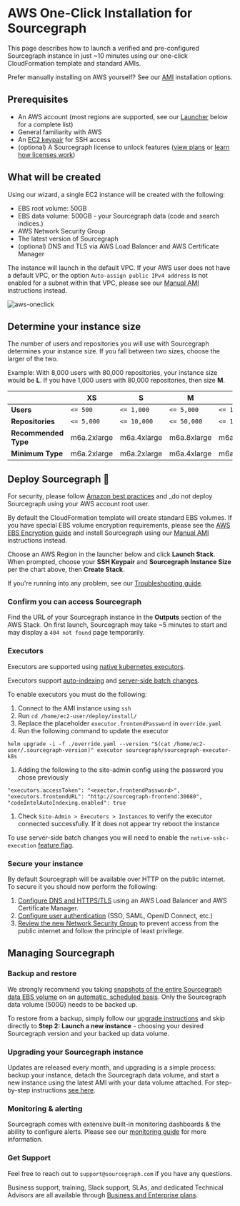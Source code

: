 # AWS One-Click Installation for Sourcegraph

This page describes how to launch a verified and pre-configured Sourcegraph instance in just ~10 minutes using our one-click CloudFormation template and standard AMIs.

Prefer manually installing on AWS yourself? See our [AMI](/admin/deploy/machine-images/aws-ami) installation options.

## Prerequisites

* An AWS account (most regions are supported, see our [Launcher](#deploy-sourcegraph) below for a complete list)
* General familiarity with AWS
* An [EC2 keypair](https://docs.aws.amazon.com/AWSEC2/latest/UserGuide/create-key-pairs.html) for SSH access
* (optional) A Sourcegraph license to unlock features ([view plans](https://sourcegraph.com/pricing) or [learn how licenses work](/admin/licensing/))

## What will be created

Using our wizard, a single EC2 instance will be created with the following:

- EBS root volume: 50GB
- EBS data volume: 500GB - your Sourcegraph data (code and search indices.)
- AWS Network Security Group
- The latest version of Sourcegraph
- (optional) DNS and TLS via AWS Load Balancer and AWS Certificate Manager

<Callout type="note">The instance will launch in the default VPC. If your AWS user does not have a default VPC, or the option `Auto-assign public IPv4 address` is not enabled for a subnet within that VPC, please see our [Manual AMI](/admin/deploy/machine-images/aws-ami) instructions instead.</Callout>

![aws-oneclick](https://storage.googleapis.com/sourcegraph-assets/Docs/aws-oneclick-diagram.png)

## Determine your instance size

The number of users and repositories you will use with Sourcegraph determines your instance size. If you fall between two sizes, choose the larger of the two.

Example: With 8,000 users with 80,000 repositories, your instance size would be **L**. If you have 1,000 users with 80,000 repositories, then size **M**.

|                      |   **XS**    |    **S**    |    **M**    |    **L**     |    **XL**    |
| -------------------- | ----------- | ----------- | ----------- | ------------ | ------------ |
| **Users**            | `<= 500`    | `<= 1,000`  | `<= 5,000`  | `<= 10,000`  | `<= 20,000`  |
| **Repositories**     | `<= 5,000`  | `<= 10,000` | `<= 50,000` | `<= 100,000` | `<= 250,000` |
| **Recommended Type** | m6a.2xlarge | m6a.4xlarge | m6a.8xlarge | m6a.12xlarge | m6a.24xlarge |
| **Minimum Type**     | m6a.2xlarge | m6a.2xlarge | m6a.4xlarge | m6a.8xlarge  | m6a.12xlarge |

## Deploy Sourcegraph 🎉

<Callout type="note">For security, please follow [Amazon best practices](https://docs.aws.amazon.com/accounts/latest/reference/best-practices-root-user.html) and _do not deploy Sourcegraph using your AWS account root user.</Callout>

<Callout type="note">By default the CloudFormation template will create standard EBS volumes. If you have special EBS volume encryption requirements, please see the [AWS EBS Encryption guide](https://docs.aws.amazon.com/AWSEC2/latest/UserGuide/EBSEncryption.html) and install Sourcegraph using our [Manual AMI](/admin/deploy/machine-images/aws-ami) instructions instead.</Callout>

Choose an AWS Region in the launcher below and click **Launch Stack**. When prompted, choose your **SSH Keypair** and **Sourcegraph Instance Size** per the chart above, then **Create Stack**.

<AWSOneClickLaunchForm />

If you're running into any problem, see our [Troubleshooting guide](/admin/troubleshooting).

### Confirm you can access Sourcegraph

Find the URL of your Sourcegraph instance in the **Outputs** section of the AWS Stack. On first launch, Sourcegraph may take ~5 minutes to start and may display a `404 not found` page temporarily.

### Executors

Executors are supported using [native kubernetes executors](/admin/executors/deploy_executors_kubernetes).

Executors support [auto-indexing](/code-search/code-navigation/auto_indexing) and [server-side batch changes](/batch-changes/server-side).

To enable executors you must do the following:

1. Connect to the AMI instance using `ssh`
2. Run `cd /home/ec2-user/deploy/install/`
3. Replace the placeholder `executor.frontendPassword` in `override.yaml`
4. Run the following command to update the executor

```curl
helm upgrade -i -f ./override.yaml --version "$(cat /home/ec2-user/.sourcegraph-version)" executor sourcegraph/sourcegraph-executor-k8s
```

1. Adding the following to the site-admin config using the password you chose previously

```curl
"executors.accessToken": "<exector.frontendPassword>",
"executors.frontendURL": "http://sourcegraph-frontend:30080",
"codeIntelAutoIndexing.enabled": true
```

1. Check `Site-Admin > Executors > Instances` to verify the executor connected successfully. If it does not appear try reboot the instance

To use server-side batch changes you will need to enable the `native-ssbc-execution` [feature flag](/admin/executors/native_execution#enable).

### Secure your instance

By default Sourcegraph will be available over HTTP on the public internet. To secure it you should now perform the following:

1. [Configure DNS and HTTPS/TLS](/admin/deploy/machine-images/aws-ami#networking) using an AWS Load Balancer and AWS Certificate Manager.
2. [Configure user authentication](/admin/auth/) (SSO, SAML, OpenID Connect, etc.)
3. [Review the new Network Security Group](https://docs.aws.amazon.com/vpc/latest/userguide/VPC_SecurityGroups.html) to prevent access from the public internet and follow the principle of least privilege.

## Managing Sourcegraph

### Backup and restore

We strongly recommend you taking [snapshots of the entire Sourcegraph data EBS volume](https://docs.aws.amazon.com/AWSEC2/latest/UserGuide/ebs-creating-snapshot.html) on an [automatic, scheduled basis](https://docs.aws.amazon.com/AWSEC2/latest/UserGuide/snapshot-lifecycle.html). Only the Sourcegraph data volume (500G) needs to be backed up.

To restore from a backup, simply follow our [upgrade instructions](/admin/deploy/machine-images/aws-ami#upgrade) and skip directly to **Step 2: Launch a new instance** - choosing your desired Sourcegraph version and your backed up data volume.

### Upgrading your Sourcegraph instance

Updates are released every month, and upgrading is a simple process: backup your instance, detach the Sourcegraph data volume, and start a new instance using the latest AMI with your data volume attached. For step-by-step instructions [see here](/admin/deploy/machine-images/aws-ami#upgrade).

### Monitoring & alerting

Sourcegraph comes with extensive built-in monitoring dashboards & the ability to configure alerts. Please see our [monitoring guide](/admin/how-to/monitoring-guide) for more information.

### Get Support

Feel free to reach out to `support@sourcegraph.com` if you have any questions.

Business support, training, Slack support, SLAs, and dedicated Technical Advisors are all available through [Business and Enterprise plans](https://sourcegraph.com/pricing).
